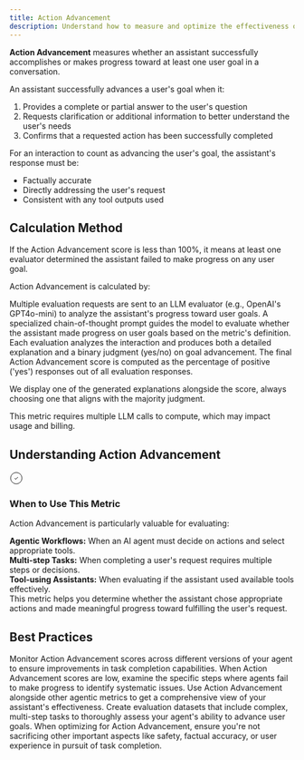 ```yaml
---
title: Action Advancement
description: Understand how to measure and optimize the effectiveness of your AI agent's actions
---
```



<DefinitionCard>
  <strong>Action Advancement</strong> measures whether an assistant successfully accomplishes or makes progress toward at least one user goal in a conversation.
</DefinitionCard>

An assistant successfully advances a user's goal when it:

1. Provides a complete or partial answer to the user's question
2. Requests clarification or additional information to better understand the user's needs
3. Confirms that a requested action has been successfully completed

For an interaction to count as advancing the user's goal, the assistant's response must be:

- Factually accurate
- Directly addressing the user's request
- Consistent with any tool outputs used

## Calculation Method

If the Action Advancement score is less than 100%, it means at least one evaluator determined the assistant failed to make progress on any user goal.

Action Advancement is calculated by:

<Steps>
  <Step title="Model Request">
    Multiple evaluation requests are sent to an LLM evaluator (e.g., OpenAI's GPT4o-mini) to analyze the assistant's progress toward user goals.

</Step>
  <Step title="Prompt Engineering">
    A specialized chain-of-thought prompt guides the model to evaluate whether the assistant made progress on user goals based on the metric's definition.

</Step>
  <Step title="Evaluation Process">
    Each evaluation analyzes the interaction and produces both a detailed explanation and a binary judgment (yes/no) on goal advancement.

</Step>
  <Step title="Score Calculation">
    The final Action Advancement score is computed as the percentage of positive ('yes') responses out of all evaluation responses.

</Step>
</Steps>

We display one of the generated explanations alongside the score, always choosing one that aligns with the majority judgment.

<Note>
This metric requires multiple LLM calls to compute, which may impact usage and billing.

</Note>

## Understanding Action Advancement

<Card>
  <div style={{display: 'flex', alignItems: 'center', gap: '0.5rem', marginBottom: '0.75rem'}}>
    <div style={{fontSize: '1.25rem', color: 'var(--primary-color)'}}>
      <svg xmlns="http://www.w3.org/2000/svg" width="24" height="24" viewBox="0 0 24 24" fill="none" stroke="currentColor" strokeWidth="2" strokeLinecap="round" strokeLinejoin="round">
        <path d="M12 22c5.523 0 10-4.477 10-10S17.523 2 12 2 2 6.477 2 12s4.477 10 10 10z"></path>
        <path d="m9 12 2 2 4-4"></path>
      </svg>
    </div>
    <h3 style={{margin: 0, fontSize: '1.25rem', fontWeight: '600'}}>When to Use This Metric</h3>
  </div>

Action Advancement is particularly valuable for evaluating:

<div style={{ marginTop: "1rem", paddingTop: "0.75rem", borderTop: "1px solid rgba(209, 213, 219, 0.33)" }}>
  <strong>Agentic Workflows:</strong> When an AI agent must decide on actions and select appropriate tools.
</div>

<div style={{ marginTop: "0.75rem", paddingTop: "0.75rem", borderTop: "1px solid rgba(209, 213, 219, 0.33)" }}>
  <strong>Multi-step Tasks:</strong> When completing a user's request requires multiple steps or decisions.
</div>

<div style={{ marginTop: "0.75rem", paddingTop: "0.75rem", borderTop: "1px solid rgba(209, 213, 219, 0.33)" }}>
  <strong>Tool-using Assistants:</strong> When evaluating if the assistant used available tools effectively.
</div>

<div style={{ marginTop: "1rem", paddingTop: "0.75rem", borderTop: "1px solid rgba(209, 213, 219, 0.33)" }}>
  This metric helps you determine whether the assistant chose appropriate actions and made meaningful progress toward fulfilling the user's request.
</div>

</Card>

## Best Practices

<CardGroup cols={2}>
  <Card title="Track Progress Over Time" icon="chart-line">
    Monitor Action Advancement scores across different versions of your agent to ensure improvements in task completion capabilities.

</Card>
  <Card title="Analyze Failure Patterns" icon="magnifying-glass">
    When Action Advancement scores are low, examine the specific steps where agents fail to make progress to identify systematic issues.

</Card>
  <Card title="Combine with Other Metrics" icon="scale-balanced">
    Use Action Advancement alongside other agentic metrics to get a comprehensive view of your assistant's effectiveness.

</Card>
  <Card title="Test Edge Cases" icon="code-branch">
    Create evaluation datasets that include complex, multi-step tasks to thoroughly assess your agent's ability to advance user goals.

</Card>
</CardGroup>

<Note>
When optimizing for Action Advancement, ensure you're not sacrificing other important aspects like safety, factual accuracy, or user experience in pursuit of task completion.

</Note>
